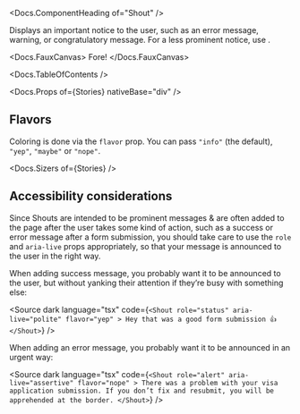 


<Meta of={Stories} />

<Docs.ComponentHeading of="Shout" />

Displays an important notice to the user, such as an error message, warning, or
congratulatory message. For a less prominent notice, use <Docs of="Callout" />.

<Docs.FauxCanvas>
  <Shout flavor="nope" role="alert" aria-live="assertive">
    Fore!
  </Shout>
</Docs.FauxCanvas>

<Docs.TableOfContents />

<Docs.Props of={Stories} nativeBase="div" />

## Flavors

Coloring is done via the `flavor` prop. You can pass `"info"` (the default),
`"yep"`, `"maybe"` or `"nope"`.

<Canvas of={Stories.AllFlavors} />

<Docs.Sizers of={Stories} />

## Accessibility considerations

Since Shouts are intended to be prominent messages & are often added to the page
after the user takes some kind of action, such as a success or error message
after a form submission, you should take care to use the `role` and `aria-live`
props appropriately, so that your message is announced to the user in the right
way.

When adding success message, you probably want it to be announced to the user,
but without yanking their attention if they’re busy with something else:

<Source
  dark
  language="tsx"
  code={`
    <Shout
      role="status"
      aria-live="polite"
      flavor="yep"
    >
      Hey that was a good form submission 👍
    </Shout>
  `}
/>

When adding an error message, you probably want it to be announced in an urgent
way:

<Source
  dark
  language="tsx"
  code={`
    <Shout
      role="alert"
      aria-live="assertive"
      flavor="nope"
    >
      There was a problem with your visa application submission. If you don’t
      fix and resubmit, you will be apprehended at the border.
    </Shout>
  `}
/>
